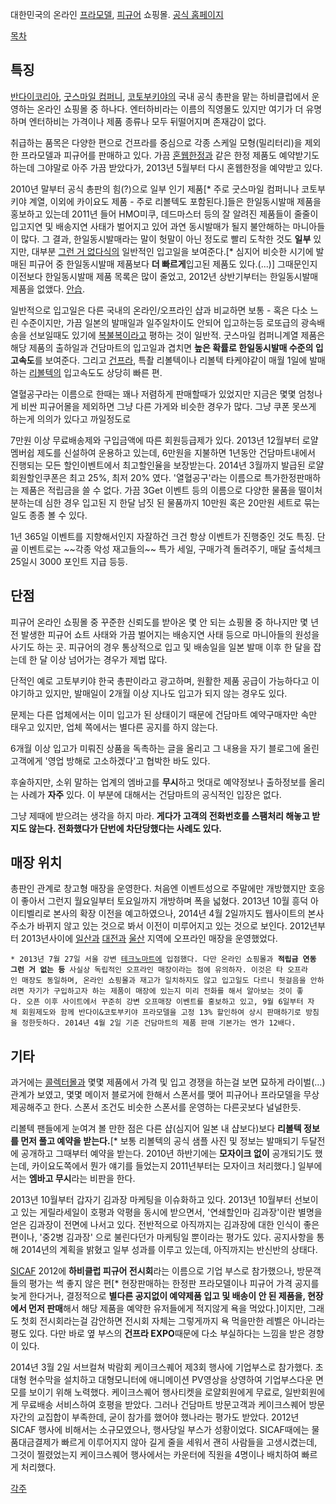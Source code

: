 대한민국의 온라인 [[프라모델]], [[피규어]] 쇼핑몰. [http://www.gundamart.co.kr/ 공식 홈페이지]

[[목차]]

== 특징 ==
[[반다이코리아]], [[굿스마일 컴퍼니]], [[코토부키야]]의 국내 공식 총판을 맡는 하비클럽에서 운영하는 온라인 쇼핑몰 중 하나다. 엔터하비라는 이름의 직영몰도 있지만 여기가 더 유명하며 엔터하비는 가격이나 제품 종류나 모두 뒤떨어지며 존재감이 없다.

취급하는 품목은 다양한 편으로 건프라를 중심으로 각종 스케일 모형(밀리터리)을 제외한 프라모델과 피규어를 판매하고 있다. 가끔 [[혼웹]]한정과 같은 한정 제품도 예약받기도 하는데 그야말로 아주 가끔 받았다가, 2013년 5월부터 다시 혼웹한정을 예약받고 있다.

2010년 말부터 공식 총판의 힘(?)으로 일부 인기 제품[* 주로 굿스마일 컴퍼니나 코토부키야 계열, 이외에 카이요도 제품 - 주로 리볼텍도 포함된다.]들은 한일동시발매 제품을 홍보하고 있는데 2011년 들어 HMO미쿠, 데드마스터 등의 잘 알려진 제품들이 줄줄이 입고지연 및 배송지연 사태가 벌어지고 있어 과연 동시발매가 될지 불안해하는 마니아들이 많다. 그 결과, 한일동시발매라는 말이 헛말이 아닌 정도로 빨리 도착한 것도 '''일부''' 있지만, 대부분 [[그런 거 없다]]식의 일반적인 입고일을 보여준다.[* 심지어 비슷한 시기에 발매된 피규어 중 한일동시발매 제품보다 '''더 빠르게'''입고된 제품도 있다.(...)] 그때문인지 이전보다 한일동시발매 제품 목록은 많이 줄었고, 2012년 상반기부터는 한일동시발매 제품을 없앴다. [[안습]].

일반적으로 입고일은 다른 국내의 온라인/오프라인 샵과 비교하면 보통 - 혹은 다소 느린 수준이지만, 가끔 일본의 발매일과 일주일차이도 안되어 입고하는등 로또급의 광속배송을 선보일때도 있기에 [[복불복]]이라고 평하는 것이 일반적. 굿스마일 컴퍼니계열 제품은 해당 제품의 출하일과 건담마트의 입고일과 겹치면 '''높은 확률로 한일동시발매 수준의 입고속도'''를 보여준다. 그리고 [[건프라]], 특촬 리볼텍이나 리볼텍 타케야같이 매월 1일에 발매하는 [[리볼텍]]의 입고속도도 상당히 빠른 편.

열혈공구라는 이름으로 한때는 꽤나 저렴하게 판매할때가 있었지만 지금은 몇몇 엄청나게 비싼 피규어몰을 제외하면 그냥 다른 가게와 비슷한 경우가 많다. 그냥 쿠폰 못쓰게 하는게 의의가 있다고 까일정도로 

7만원 이상 무료배송제와 구입금액에 따른 회원등급제가 있다. 2013년 12월부터 로얄 멤버쉽 제도를 신설하여 운용하고 있는데, 6만원을 지불하면 1년동안 건담마트내에서 진행되는 모든 할인이벤트에서 최고할인율을 보장받는다. 2014년 3월까지 발급된 로얄회원할인쿠폰은 최고 25%, 최저 20% 였다. '열혈공구'라는 이름으로 특가한정판매하는 제품은 적립금을 쓸 수 없다. 가끔 3Get 이벤트 등의 이름으로 다양한 물품을 떨이처분하는데 심한 경우 입고된 지 한달 남짓 된 물품까지 10만원 혹은 20만원 세트로 묶는 일도 종종 볼 수 있다. 

1년 365일 이벤트를 지향해서인지 자잘하건 크건 항상 이벤트가 진행중인 것도 특징. 단골 이벤트로는 ~~각종 악성 재고들의~~ 특가 세일, 구매가격 돌려주기, 매달 출석체크 25일시 3000 포인트 지급 등등.

== 단점 ==
피규어 온라인 쇼핑몰 중 꾸준한 신뢰도를 받아온 몇 안 되는 쇼핑몰 중 하나지만 몇 년 전 발생한 피규어 쇼트 사태와 가끔 벌어지는 배송지연 사태 등으로 마니아들의 원성을 사기도 하는 곳. 피규어의 경우 통상적으로 입고 및 배송일을 일본 발매 이후 한 달을 잡는데 한 달 이상 넘어가는 경우가 제법 많다.

단적인 예로 고토부키야 한국 총판이라고 광고하며, 원활한 제품 공급이 가능하다고 이야기하고 있지만, 발매일이 2개월 이상 지나도 입고가 되지 않는 경우도 있다.

문제는 다른 업체에서는 이미 입고가 된 상태이기 때문에 건담마트 예약구매자만 속만 태우고 있지만, 업체 쪽에서는 별다른 공지를 하지 않는다.

6개월 이상 입고가 미뤄진 상품을 독촉하는 글을 올리고 그 내용을 자기 블로그에 올린 고객에게 '영업 방해로 고소하겠다'고 협박한 바도 있다.

후술하지만, 소위 말하는 업계의 엠바고를 '''무시'''하고 멋대로 예약정보나 출하정보를 올리는 사례가 '''자주''' 있다. 이 부분에 대해서는 건담마트의 공식적인 입장은 없다.

그냥 제때에 받으려는 생각을 하지 마라. '''게다가 고객의 전화번호를 스팸처리 해놓고 받지도 않는다. 전화했다가 단번에 차단당했다는 사례도 있다.'''
== 매장 위치 ==
총판인 관계로 창고형 매장을 운영한다. 처음엔 이벤트성으로 주말에만 개방했지만 호응이 좋아서 그런지 월요일부터 토요일까지 개방하며 폭을 넓혔다. 2013년 10월 흥덕 아이티벨리로 본사의 확장 이전을 예고하였으나, 2014년 4월 2일까지도 웹사이트의 본사 주소가 바뀌지 않고 있는 것으로 봐서 이전이 미루어지고 있는 것으로 보인다. 2012년부터 2013년사이에 [[일산]]과 [[대전]]과 [[울산]] 지역에 오프라인 매장을 운영했었다.

 * 2013년 7월 27일 서울 강변 [[테크노마트]]에 입점했다. 다만 온라인 쇼핑몰과 '''적립금 연동 그런 거 없는 등''' 사실상 독립적인 오프라인 매장이라는 점에 유의하자. 이것은 타 오프라인 매장도 동일하며, 온라인 쇼핑몰과 재고가 일치하지도 않고 입고일도 다르니 헛걸음을 안하려면 자기가 구입하고자 하는 제품이 매장에 있는지 미리 전화를 해서 알아보는 것이 좋다. 오픈 이후 사이트에서 꾸준히 강변 오프매장 이벤트를 홍보하고 있고, 9월 6일부터 자체 회원제도와 함께 반다이&코토부키야 프라모델을 고정 13% 할인하여 상시 판매하기로 방침을 정한듯하다. 2014년 4월 2일 기준 건담마트의 제품 판매 기본가는 엔가 12배다.

== 기타 ==
과거에는 [[콜렉터몰]]과 몇몇 제품에서 가격 및 입고 경쟁을 하는걸 보면 묘하게 라이벌(…) 관계가 보였고, 몇몇 메이저 블로거에 한해서 스폰서를 맺어 피규어나 프라모델을 무상 제공해주고 한다. 스폰서 조건도 비슷한 스폰서를 운영하는 다른곳보다 널널한듯.

리볼텍 팬들에게 눈여겨 볼 만한 점은 다른 샵(심지어 일본 내 샵보다)보다 '''리볼텍 정보를 먼저 풀고 예약을 받는다.'''[* 보통 리볼텍의 공식 샘플 사진 및 정보는 발매되기 두달전에 공개하고 그때부터 예약을 받는다. 2010년 하반기에는 '''모자이크 없이''' 공개되기도 했는데, 카이요도쪽에서 뭔가 얘기를 들었는지 2011년부터는 모자이크 처리했다.] 일부에서는 '''엠바고 무시'''라는 비판을 한다.

2013년 10월부터 갑자기 김과장 마케팅을 이슈화하고 있다. 2013년 10월부터 선보이고 있는 게릴라세일이 호평과 악평을 동시에 받으면서, '연쇄할인마 김과장'이란 별명을 얻은 김과장이 전면에 나서고 있다. 전반적으로 아직까지는 김과장에 대한 인식이 좋은 편이나, '중2병 김과장' 으로 불린다던가 마케팅일 뿐이라는 평가도 있다. 공지사항을 통해 2014년의 계획을 밝혔고 일부 성과를 이루고 있는데, 아직까지는 반신반의 상태다.

[[SICAF]] 2012에 '''하비클럽 피규어 전시회'''라는 이름으로 기업 부스로 참가했으나, 방문객들의 평가는 썩 좋지 않은 편[* 현장판매하는 한정판 프라모델이나 피규어 가격 공지를 늦게 한다거나, 결정적으로 '''별다른 공지없이 예약제품 입고 및 배송이 안 된 제품을, 현장에서 먼저 판매'''해서 해당 제품을 예약한 유저들에게 적지않게 욕을 먹았다.]이지만, 그래도 첫회 전시회라는걸 감안하면 전시회 자체는 그렇게까지 욕 먹을만한 레벨은 아니라는 평도 있다. 다만 바로 옆 부스의 '''건프라 EXPO'''때문에 다소 부실하다는 느낌을 받은 경향이 있다.

2014년 3월 2일 서브컬쳐 박람회 케이크스퀘어 제3회 행사에 기업부스로 참가했다. 초대형 현수막을 설치하고 대형모니터에 애니메이션 PV영상을 상영하여 기업부스다운 면모를 보이기 위해 노력했다. 케이크스퀘어 행사티켓을 로얄회원에게 무료로, 일반회원에게 무료배송 서비스하여 호평을 받았다. 그러나 건담마트 방문고객과 케이크스퀘어 방문자간의 교집합이 부족한데, 굳이 참가를 했어야 했나라는 평가도 받았다. 2012년 SICAF 행사에 비해서는 소규모였으나, 행사당일 부스가 성황이었다. SICAF때에는 물품대금결제가 빠르게 이루어지지 않아 길게 줄을 세워서 괜히 사람들을 고생시켰는데, 그것이 찔렸었는지 케이크스퀘어 행사에서는 카운터에 직원을 4명이나 배치하여 빠르게 처리했다.

[[각주]]
